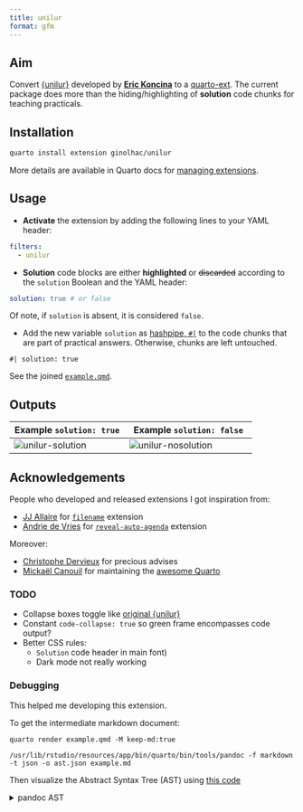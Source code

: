 ```yaml
---
title: unilur
format: gfm
---
```


## Aim

Convert [{unilur}](https://github.com/koncina/unilur) developed by [**Eric Koncina**](https://github.com/koncina) to a [quarto-ext](https://github.com/quarto-ext). The current package does more than the hiding/highlighting of **solution** code chunks for teaching practicals.

## Installation

``` bash
quarto install extension ginolhac/unilur
```

More details are available in Quarto docs for [managing extensions](https://quarto.org/docs/extensions/#managing-extensions).

## Usage

-   **Activate** the extension by adding the following lines to your YAML header:

``` yaml
filters:
  - unilur
```

-   **Solution** code blocks are either **highlighted** or ~~discarded~~ according to the `solution` Boolean and the YAML header:

``` yaml
solution: true # or false
```

Of note, if `solution` is absent, it is considered `false`.

-   Add the new variable `solution` as [hashpipe, `#|`](https://quarto.org/docs/reference/cells/cells-knitr.html) to the code chunks that are part of practical answers. Otherwise, chunks are left untouched.

<!-- -->

    #| solution: true

See the joined [`example.qmd`](https://github.com/ginolhac/unilur/blob/main/example.qmd).

## Outputs

| Example `solution: true`                    | Example `solution: false`                       |
|---------------------------------------------|-------------------------------------------------|
| ![unilur-solution](img/unilur_solution.png) | ![unilur-nosolution](img/unilur_nosolution.png) |

## Acknowledgements

People who developed and released extensions I got inspiration from:

-   [JJ Allaire](https://github.com/jjallaire) for [`filename`](https://github.com/quarto-ext/code-filename) extension
-   [Andrie de Vries](https://github.com/andrie) for [`reveal-auto-agenda`](https://github.com/andrie/reveal-auto-agenda) extension

Moreover:

-   [Christophe Dervieux]() for precious advises
-   [Mickaël Canouil](https://github.com/mcanouil/) for maintaining the [awesome Quarto](https://github.com/mcanouil/awesome-quarto)

### TODO

-   Collapse boxes toggle like [original {unilur}](http://koncina.github.io/unilur/articles/custom-boxes.html)
-   Constant `code-collapse: true` so green frame encompasses code output?
-   Better CSS rules:
    -   `Solution` code header in main font)
    -   Dark mode not really working

### Debugging

This helped me developing this extension.

To get the intermediate markdown document:

    quarto render example.qmd -M keep-md:true

    /usr/lib/rstudio/resources/app/bin/quarto/bin/tools/pandoc -f markdown -t json -o ast.json example.md

Then visualize the Abstract Syntax Tree (AST) using [this code](https://bookdown.org/yihui/rmarkdown-cookbook/lua-filters.html)

<details>

<summary>pandoc AST</summary>

```r
#| code-fold: true
#| code-summary: "pandoc AST"
xfun:::tree(
  jsonlite::fromJSON('ast.json', simplifyVector = FALSE)
)
```

</details>
